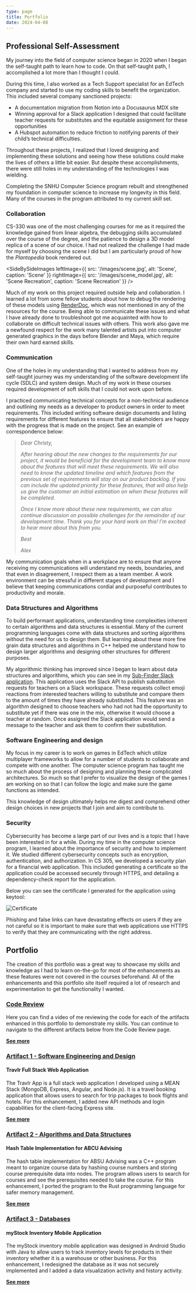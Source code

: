 ```yaml
---
type: page
title: Portfolio
date: 2024-04-08
---
```



## Professional Self-Assessment

My journey into the field of computer science began in 2020 when I began the self-taught path to learn how to code. 
On that self-taught path, I accomplished a lot more than I thought I could. 

During this time, I also worked as a Tech Support specialist for an EdTech company and started to use my coding skills to benefit the organization. 
This included several company sanctioned projects:

- A documentation migration from Notion into a Docusaurus MDX site
- Winning approval for a Slack application I designed that could facilitate teacher requests for substitutes and the equitable assignment for these opportunities
- A Hubspot automation to reduce friction to notifying parents of their child’s technical difficulties.

Throughout these projects, I realized that I loved designing and implementing these solutions and seeing how these solutions could make the lives of others a little bit easier. 
But despite these accomplishments, there were still holes in my understanding of the technologies I was wielding. 

Completing the SNHU Computer Science program rebuilt and strengthened my foundation in computer science to increase my longevity in this field. Many of the courses in the program attributed to my current skill set. 

### Collaboration

CS-330 was one of the most challenging courses for me as it required the knowledge gained from linear algebra, 
the debugging skills accumulated over the course of the degree, and the patience to design a 3D model replica of a scene of our choice. 
I had not realized the challenge I had made for myself by choosing the scene I did but I am particularly proud of how the _Plantopedia_ book rendered out. 

<SideBySideImages
    leftImage={{
        src: '/images/scene.jpg',
        alt: 'Scene',
        caption: 'Scene'
    }}
    rightImage={{
        src: '/images/scene_model.jpg',
        alt: 'Scene Recreation',
        caption: 'Scene Recreation'
    }}
/>

Much of my work on this project required outside help and collaboration. 
I learned a lot from some fellow students about how to debug the rendering of these models using [RenderDoc](https://renderdoc.org/), which was not mentioned in any of the resources for the course. 
Being able to communicate these issues and what I have already done to troubleshoot got me acquainted with how to collaborate on difficult technical issues with others. 
This work also gave me a newfound respect for the work many talented artists put into computer generated graphics in the days before Blender and Maya, which require their own hard earned skills.

### Communication

One of the holes in my understanding that I wanted to address from my self-taught journey was my understanding of the software development life cycle (SDLC) 
and system design. Much of my work in these courses required development of soft skills that I could not work upon before. 

I practiced communicating technical concepts for a non-technical audience and outlining my needs as a developer to product owners in order to meet requirements. 
This included writing software design documents and listing requirements for different features to ensure that all stakeholders are happy with the progress that 
is made on the project. See an example of correspondence below:

> *Dear Christy,*
>
> *After hearing about the new changes to the requirements for our project, it would be beneficial for the development team to know more about the features that will meet these requirements.* 
> *We will also need to know the updated timeline and which features from the previous set of requirements will stay on our product backlog. If you can include the updated priority for these features, that will also help us give the customer an initial estimation on when these features will be completed.* 
>
> *Once I know more about these new requirements, we can also continue discussion on possible challenges for the remainder of our development time. Thank you for your hard work on this! I’m excited to hear more about this from you.* 
>
> *Best*
>
> *Alex*

My communication goals when in a workplace are to ensure that anyone receiving my communications will understand my needs, boundaries, and that even in disagreement,
I respect them as a team member. A work environment can be stressful in different stages of development and I believe that keeping communications cordial and purposeful 
contributes to productivity and morale. 

### Data Structures and Algorithms

To build performant applications, understanding time complexities inherent to certain algorithms and data structures is essential. 
Many of the current programming languages come with data structures and sorting algorithms without the need for us to design them. 
But learning about these more fine grain data structures and algorithms in C++ helped me understand how to design larger algorithms and designing other structures for different purposes. 

My algorithmic thinking has improved since I began to learn about data structures and algorithms, which you can see in my [Sub-Finder Slack
application](https://github.com/gurulantern/sub-finder).  This application uses the Slack API to publish substitution requests
for teachers on a Slack workspace. These requests collect emoji reactions from interested teachers willing to substitute and 
compare them to the amount of times they have already substituted. This feature was an algorithm designed to choose teachers who
had not had the opportunity to substitute yet if there was one in the mix, otherwise it would choose a teacher at random. Once assigned
the Slack application would send a message to the teacher and ask them to confirm their substitution.

### Software Engineering and design

My focus in my career is to work on games in EdTech which utilize multiplayer frameworks to allow for a number of students
to collaborate and compete with one another. The computer science program has taught me so much about the process of 
designing and planning these complicated architectures. So much so that I prefer to visualize the design of the games I am working on so
that I can follow the logic and make sure the game functions as intended.

This knowledge of design ultimately helps me digest and comprehend other design choices in new projects that I join and 
aim to contribute to. 

### Security

Cybersecurity has become a large part of our lives and is a topic that I have been interested in for a while. 
During my time in the computer science program, I learned about the importance of security and how to implement it. We studied different cybersecurity concepts such as encryption, authentication, and authorization.
In CS 305, we developed a security plan for a financial web application. This included generating a certificate so the application could be accessed securely through HTTPS,
and detailing a dependency-check report for the application. 

Below you can see the certificate I generated for the application using keytool:

![Certificate](/images/certificate.jpg)

Phishing and false links can have devastating effects on users if they are not careful so it is important to 
make sure that web applications use HTTPS to verify that they are communicating with the right address.

## Portfolio

The creation of this portfolio was a great way to showcase my skills and knowledge as I had to learn on-the-go for most of the
enhancements as these features were not covered in the courses beforehand. All of the enhancements and this portfolio site itself
required a lot of research and experimentation to get the functionality I wanted.

### [Code Review](/portfolio/codereview)

Here you can find a video of me reviewing the code for each of the artifacts enhanced in this portfolio to demonstrate my skills.
You can continue to navigate to the different artifacts below from the Code Review page.

[**See more**](/portfolio/codereview)

### [Artifact 1 - Software Engineering and Design](/portfolio/artifact1)
#### Travlr Full Stack Web Application

The Travlr App is a full stack web application I developed using a MEAN Stack (MongoDB, Express, Angular, and Node.js). 
It is a travel booking application that allows users to search for trip packages to book flights and hotels. For this enhancement, I added new API methods and login capabilities for the client-facing Express site.

[**See more**](/portfolio/artifact1)

### [Artifact 2 - Algorithms and Data Structures](/portfolio/artifact2)
#### Hash Table Implementation for ABCU Advising

The hash table implementation for ABSU Advising was a C++ program meant to organize course data by hashing course numbers and storing course prerequisite data into nodes. 
The program allows users to search for courses and see the prerequisites needed to take the course. For this enhancement, I ported the program to the Rust programming language for safer memory management. 

[**See more**](/portfolio/artifact2)

### [Artifact 3 - Databases](/portfolio/artifact3)
#### myStock Inventory Mobile Application

The myStock inventory mobile application was designed in Android Studio with Java to allow users to track inventory levels for products in their inventory whether it is a warehouse or other business. 
For this enhancement, I redesigned the database as it was not securely implemented and I added a data visualization activity and history activity. 

[**See more**](/portfolio/artifact3)

<Links />
